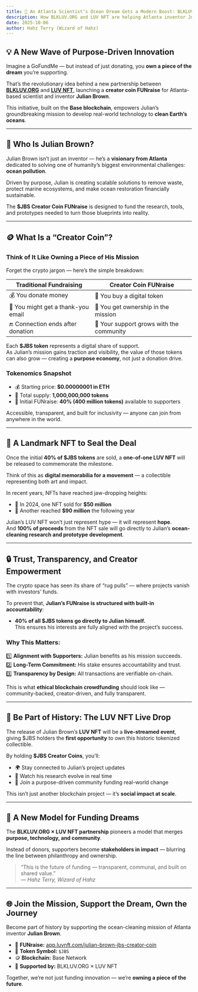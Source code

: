 ```yaml
---
title: 🌊 An Atlanta Scientist’s Ocean Dream Gets a Modern Boost: BLKLUV.ORG × LUV NFT Launch Creator Coin FUNraise for Inventor Julian Brown
description: How BLKLUV.ORG and LUV NFT are helping Atlanta inventor Julian Brown fund ocean-cleaning technology through a new Bitcoin-layer “Creator Coin” model.
date: 2025-10-06
author: Hahz Terry (Wizard of Hahz)
---
```


## 💡 A New Wave of Purpose-Driven Innovation

Imagine a GoFundMe — but instead of just donating, you **own a piece of the dream** you’re supporting.  

That’s the revolutionary idea behind a new partnership between **[BLKLUV.ORG](https://blkluv.org)** and **[LUV NFT](https://luv-nft.com)**, launching a **creator coin FUNraise** for Atlanta-based scientist and inventor **Julian Brown**.

This initiative, built on the **Base blockchain**, empowers Julian’s groundbreaking mission to develop real-world technology to **clean Earth’s oceans**.

---

## 🌊 Who Is Julian Brown?

Julian Brown isn’t just an inventor — he’s a **visionary from Atlanta** dedicated to solving one of humanity’s biggest environmental challenges: **ocean pollution**.  

Driven by purpose, Julian is creating scalable solutions to remove waste, protect marine ecosystems, and make ocean restoration financially sustainable.  

The **$JBS Creator Coin FUNraise** is designed to fund the research, tools, and prototypes needed to turn those blueprints into reality.

---

## 🪙 What Is a “Creator Coin”?  
### Think of It Like Owning a Piece of His Mission

Forget the crypto jargon — here’s the simple breakdown:

| Traditional Fundraising | Creator Coin FUNraise |
|--------------------------|------------------------|
| 💰 You donate money | 💎 You buy a digital token |
| 🎁 You might get a thank-you email | 🧩 You get ownership in the mission |
| 🔚 Connection ends after donation | 🔁 Your support grows with the community |

Each **$JBS token** represents a digital share of support.  
As Julian’s mission gains traction and visibility, the value of those tokens can also grow — creating a **purpose economy**, not just a donation drive.

### Tokenomics Snapshot
- 💰 Starting price: **$0.00000001 in ETH**  
- 🔢 Total supply: **1,000,000,000 tokens**  
- 🎯 Initial FUNraise: **40% (400 million tokens)** available to supporters  

Accessible, transparent, and built for inclusivity — anyone can join from anywhere in the world.

---

## 🎨 A Landmark NFT to Seal the Deal

Once the initial **40% of $JBS tokens** are sold, a **one-of-one LUV NFT** will be released to commemorate the milestone.

Think of this as **digital memorabilia for a movement** — a collectible representing both art and impact.

In recent years, NFTs have reached jaw-dropping heights:
- 💎 In 2024, one NFT sold for **$50 million**
- 💎 Another reached **$90 million** the following year  

Julian’s LUV NFT won’t just represent hype — it will represent **hope**.  
And **100% of proceeds** from the NFT sale will go directly to Julian’s **ocean-cleaning research and prototype development**.

---

## 🔒 Trust, Transparency, and Creator Empowerment

The crypto space has seen its share of “rug pulls” — where projects vanish with investors’ funds.  

To prevent that, **Julian’s FUNraise is structured with built-in accountability**:

- **40% of all $JBS tokens go directly to Julian himself.**  
  This ensures his interests are fully aligned with the project’s success.

### Why This Matters:
1️⃣ **Alignment with Supporters:** Julian benefits as his mission succeeds.  
2️⃣ **Long-Term Commitment:** His stake ensures accountability and trust.  
3️⃣ **Transparency by Design:** All transactions are verifiable on-chain.  

This is what **ethical blockchain crowdfunding** should look like — community-backed, creator-driven, and fully transparent.

---

## 📡 Be Part of History: The LUV NFT Live Drop

The release of Julian Brown’s **LUV NFT** will be a **live-streamed event**, giving $JBS holders the **first opportunity** to own this historic tokenized collectible.

By holding **$JBS Creator Coins**, you’ll:
- 🌍 Stay connected to Julian’s project updates  
- 🧪 Watch his research evolve in real time  
- 🤝 Join a purpose-driven community funding real-world change  

This isn’t just another blockchain project — it’s **social impact at scale**.

---

## 💖 A New Model for Funding Dreams

The **BLKLUV.ORG × LUV NFT partnership** pioneers a model that merges **purpose, technology, and community**.  

Instead of donors, supporters become **stakeholders in impact** — blurring the line between philanthropy and ownership.

> “This is the future of funding — transparent, communal, and built on shared value.”  
> — *Hahz Terry, Wizard of Hahz*

---

## 🌐 Join the Mission, Support the Dream, Own the Journey

Become part of history by supporting the ocean-cleaning mission of Atlanta inventor **Julian Brown**.

- 🌊 **FUNraise:** [app.luvnft.com/julian-brown-jbs-creator-coin](https://app.luvnft.com/julian-brown-jbs-creator-coin/)  
- 💎 **Token Symbol:** `$JBS`  
- 🪙 **Blockchain:** Base Network  
- 💖 **Supported by:** BLKLUV.ORG × LUV NFT  

Together, we’re not just funding innovation — we’re **owning a piece of the future**.
